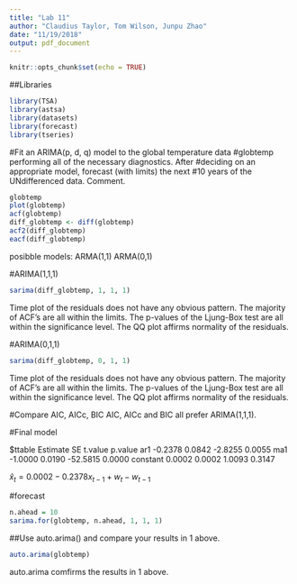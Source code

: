---
title: "Lab 11"
author: "Claudius Taylor, Tom Wilson, Junpu Zhao"
date: "11/19/2018"
output: pdf_document
---

```{r setup, include=FALSE}
knitr::opts_chunk$set(echo = TRUE)
```

##Libraries 

```{r}
library(TSA)
library(astsa)
library(datasets)
library(forecast)
library(tseries)
```

#Fit an ARIMA(p, d, q) model to the global temperature data
#globtemp performing all of the necessary diagnostics. After
#deciding on an appropriate model, forecast (with limits) the next
#10 years of the UNdifferenced data. Comment.

```{r}
globtemp
plot(globtemp)
acf(globtemp)
diff_globtemp <- diff(globtemp)
acf2(diff_globtemp)
eacf(diff_globtemp)
```

posibble models: ARMA(1,1) ARMA(0,1)

#ARIMA(1,1,1)
```{r}
sarima(diff_globtemp, 1, 1, 1)
```

Time plot of the residuals does not have any obvious pattern.
The majority of ACF's are all within the limits. The p-values of the
Ljung-Box test are all within the significance level. The QQ plot
affirms normality of the residuals.

#ARIMA(0,1,1)
```{r}
sarima(diff_globtemp, 0, 1, 1)
```
Time plot of the residuals does not have any obvious pattern.
The majority of ACF's are all within the limits. The p-values of the
Ljung-Box test are all within the significance level. The QQ plot
affirms normality of the residuals.

#Compare AIC, AICc, BIC 
AIC, AICc and BIC all prefer ARIMA(1,1,1).

#Final model

$ttable
         Estimate     SE  t.value p.value
ar1       -0.2378 0.0842  -2.8255  0.0055
ma1       -1.0000 0.0190 -52.5815  0.0000
constant   0.0002 0.0002   1.0093  0.3147

$\hat x_t =0.0002 - 0.2378x_{t-1}+ w_t-w_{t-1}$




#forecast
```{r}
n.ahead = 10
sarima.for(globtemp, n.ahead, 1, 1, 1)
```


##Use auto.arima() and compare your results in 1 above.

```{r}
auto.arima(globtemp)
```

auto.arima comfirms the results in 1 above.